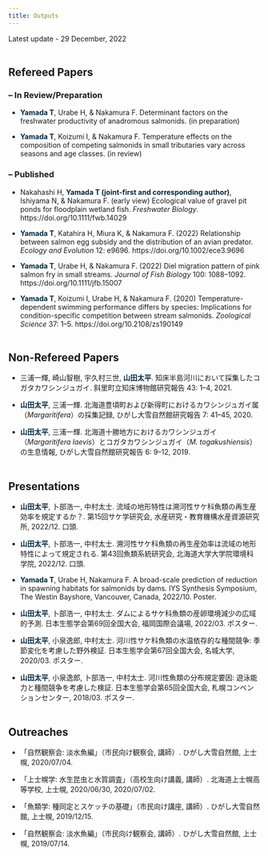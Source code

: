 ```yaml
---
title: Outputs
---
```


Latest update - 29 December, 2022
<br />
<br />

## Refereed Papers
### – In Review/Preparation
- <span style="font-weight:bold; color: #06283D; ">Yamada T</span>, Urabe H, & Nakamura F. Determinant factors on the freshwater productivity of anadromous salmonids. (in preparation)

-  <span style="font-weight:bold; color: #06283D; ">Yamada T</span>, Koizumi I, & Nakamura F. Temperature effects on the composition of competing salmonids in small tributaries vary across seasons and age classes. (in review)

### – Published
- Nakahashi H, <span style="font-weight:bold; color: #06283D; ">Yamada T (joint-first and corresponding author)</span>, Ishiyama N, & Nakamura F. (early view) Ecological value of gravel pit ponds for floodplain wetland fish. *Freshwater Biology*. https://doi.org/10.1111/fwb.14029

-  <span style="font-weight:bold; color: #06283D; ">Yamada T</span>, Katahira H, Miura K, & Nakamura F.  (2022) Relationship between salmon egg subsidy and the distribution of an avian predator. *Ecology and Evolution* 12: e9696. https://doi.org/10.1002/ece3.9696

- <span style="font-weight:bold; color: #06283D; ">Yamada T</span>, Urabe H, & Nakamura F. (2022) Diel migration pattern of pink salmon fry in small streams. *Journal of Fish Biology* 100: 1088–1092. https://doi.org/10.1111/jfb.15007

- <span style="font-weight:bold; color: #06283D; ">Yamada T</span>, Koizumi I, Urabe H, & Nakamura F. (2020) Temperature-dependent swimming performance differs by species: Implications for condition-specific competition between stream salmonids. *Zoological Science* 37: 1–5. https://doi.org/10.2108/zs190149
<br />
<br />

## Non-Refereed Papers

- 三浦一輝, 崎山智樹, 宇久村三世, <span style="font-weight:bold; color: #06283D; ">山田太平</span>. 知床半島河川において採集したコガタカワシンジュガイ. 斜里町立知床博物館研究報告 43: 1–4, 2021.

- <span style="font-weight:bold; color: #06283D; ">山田太平</span>, 三浦一輝. 北海道豊頃町および新得町におけるカワシンジュガイ属（*Margaritifera*）の採集記録, ひがし大雪自然館研究報告 7: 41–45, 2020.

- <span style="font-weight:bold; color: #06283D; ">山田太平</span>, 三浦一輝. 北海道十勝地方におけるカワシンジュガイ（*Margaritifera laevis*）とコガタカワシンジュガイ（*M. togakushiensis*）の生息情報, ひがし大雪自然館研究報告 6: 9–12, 2019.
<br />
<br />

## Presentations

- <span style="font-weight:bold; color: #06283D; ">山田太平</span>, 卜部浩一, 中村太士. 流域の地形特性は溯河性サケ科魚類の再生産効率を規定するか？. 第15回サケ学研究会, 水産研究・教育機構水産資源研究所, 2022/12. 口頭.

- <span style="font-weight:bold; color: #06283D; ">山田太平</span>, 卜部浩一, 中村太士. 溯河性サケ科魚類の再生産効率は流域の地形特性によって規定される. 第43回魚類系統研究会, 北海道大学大学院環境科学院, 2022/12. 口頭.

- <span style="font-weight:bold; color: #06283D; ">Yamada T</span>, Urabe H, Nakamura F. A broad-scale prediction of reduction in spawning habitats for salmonids by dams. IYS Synthesis Symposium, The Westin Bayshore, Vancouver, Canada, 2022/10. Poster.

- <span style="font-weight:bold; color: #06283D; ">山田太平</span>, 卜部浩一, 中村太士. ダムによるサケ科魚類の産卵環境減少の広域的予測. 日本生態学会第69回全国大会, 福岡国際会議場, 2022/03. ポスター.

- <span style="font-weight:bold; color: #06283D; ">山田太平</span>, 小泉逸郎, 中村太士. 河川性サケ科魚類の水温依存的な種間競争: 季節変化を考慮した野外検証. 日本生態学会第67回全国大会, 名城大学, 2020/03. ポスター.

- <span style="font-weight:bold; color: #06283D; ">山田太平</span>, 小泉逸郎, 卜部浩一, 中村太士. 河川性魚類の分布規定要因: 遊泳能力と種間競争を考慮した検証. 日本生態学会第65回全国大会, 札幌コンベンションセンター, 2018/03. ポスター.
<br />
<br />

## Outreaches

- 「自然観察会: 淡水魚編」（市民向け観察会, 講師）. ひがし大雪自然館, 上士幌, 2020/07/04.

- 「上士幌学: 水生昆虫と水質調査」（高校生向け講義, 講師）. 北海道上士幌高等学校, 上士幌, 2020/06/30, 2020/07/02.

- 「魚類学: 種同定とスケッチの基礎」（市民向け講座, 講師）. ひがし大雪自然館, 上士幌, 2019/12/15.

- 「自然観察会: 淡水魚編」（市民向け観察会, 講師）. ひがし大雪自然館, 上士幌, 2019/07/14.





<!-- Google Fonts -->
<link rel="preconnect" href="https://fonts.googleapis.com"> 
<link rel="preconnect" href="https://fonts.gstatic.com" crossorigin> 
<link href="https://fonts.googleapis.com/css2?family=Josefin+Sans&display=swap" rel="stylesheet">
